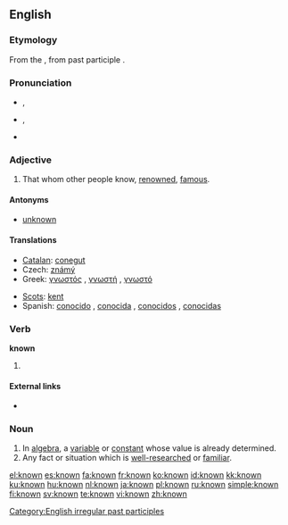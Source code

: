 ==English==

{{rank|person|case|fact|314|known|thee|hope|er}}

===Etymology===
From the {{etyl|enm}}, from {{etyl|ang}} past participle {{term|cnawen|cnāwen}}.

===Pronunciation===
* {{a|[[Received Pronunciation|UK]]}} {{IPA|/nəʊn/}}, {{SAMPA|/n@Un/}}
* {{a|[[General American|US]]}} {{IPA|/nɔʊn/}}, {{SAMPA|/noUn/}}
* {{audio|en-us-known.ogg|Audio (US)}}

===Adjective===
{{en-adj}}

# That whom other people know, [[renowned]], [[famous]].

====Antonyms====
* [[unknown]]

====Translations====
{{trans-top|that whom other people know, renowned, famous}}
* [[Catalan]]: [[conegut]]
* Czech: [[známý]] {{m}}
* Greek: [[γνωστός]] {{m}}, [[γνωστή]] {{f}}, [[γνωστό]] {{n}}
{{trans-mid}}
* [[Scots]]: [[kent]]
* Spanish: [[conocido]] {{m}}, [[conocida]] {{f}}, [[conocidos]] {{m}}{{p}}, [[conocidas]] {{f}}{{p}}
{{trans-bottom}}

===Verb===
'''known'''

# {{past participle of|[[know]]}}

====External links====
* {{pedialite|know}}

===Noun===
{{en-noun}}

# In [[algebra]], a [[variable]] or [[constant]] whose value is already determined.
# Any fact or situation which is [[well-researched]] or [[familiar]].

[[Category:English irregular past participles]]

[[el:known]]
[[es:known]]
[[fa:known]]
[[fr:known]]
[[ko:known]]
[[id:known]]
[[kk:known]]
[[ku:known]]
[[hu:known]]
[[nl:known]]
[[ja:known]]
[[pl:known]]
[[ru:known]]
[[simple:known]]
[[fi:known]]
[[sv:known]]
[[te:known]]
[[vi:known]]
[[zh:known]]